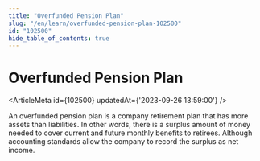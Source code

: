 ```yaml
---
title: "Overfunded Pension Plan"
slug: "/en/learn/overfunded-pension-plan-102500"
id: "102500"
hide_table_of_contents: true
---
```



# Overfunded Pension Plan

<ArticleMeta id={102500} updatedAt={'2023-09-26 13:59:00'} />
<div className='border-solid border-b border-t-0 my-4 border-[var(--ifm-color-gray-300)]' />

An overfunded pension plan is a company retirement plan that has more assets than liabilities. In other words, there is a surplus amount of money needed to cover current and future monthly benefits to retirees. Although accounting standards allow the company to record the surplus as net income.
